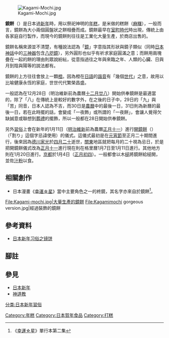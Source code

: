 {{Expand Japanese|鏡餅|time=2022-01-02T02:04:43+00:00}}
[[File:Kagami-Mochi.jpg|thumb]]

'''鏡餅'''（{{jpn|j=鏡餅|hg=かがみもち|rm=Kagami Mochi}}）是日本過[[日本新年|新年]]時，用以祭祀神明的[[年糕|年糕]]，是米做的糕餅（[[麻糬|麻糬]]），一般而言，鏡餅為大小兩個圓盤狀之餅相疊而成。鏡餅最早在[[室町時代|室町時代]]時出現，傳統上由各家庭自行製作，而現今的鏡餅則往往是工業化大量生產，於商店出售的。

鏡餅名稱來源並不清楚，有種說法認為「[[鏡|鏡]]」字意指其形狀與鏡子類似（同時[[日本神話|日本神話]]中的[[三神器|三神器]]包含[[八咫鏡|八咫鏡]]），另外圓形也似乎有祈求家庭圓滿之意；而餅用兩塊疊在一起的餅的理由則眾說紛紜，從意指過往之年與來臨之年、人類的心臟、日與月到陰與陽等的說法都有。

鏡餅的上方往往會放上一顆[[橙|橙]]。因為橙在[[日語|日語]]的[[諧音|諧音]]有「幾個[[世代|世代]]」之意，故用以比喻健康永恆的家庭，世世代代繁榮昌盛。

一般認為在12月28日（明治維新前為農曆[[十二月廿八|十二月廿八]]）開始供奉鏡餅是最適當的，除了「八」在傳統上是較好的數字外，在之後的日子中，29日的「九」與「苦」同音，日本人認為不吉，而30日是[[農曆|農曆]]中的最後一日，31日則為新曆的最後一日，若在此時擺的話，會變成「一夜飾」或所謂的「一夜餅」，會讓人覺得欠缺誠意或聯想到[[葬禮|葬禮]]的擺飾，所以一般都在28日開始供奉鏡餅。

另外[[習俗|習俗]]上會在新年的1月11日（[[明治維新|明治維新]]前為農曆[[正月十一|正月十一]]）進行[[開鏡餅|開鏡餅]]（{{lang-ja|鏡開き}}）（「割り」這個字忌諱使用）的儀式。這儀式最初是在[[元宵節|元宵節]]至正月二十期間進行，後來因為[[德川家光|德川家光]]於[[四月二十|四月二十]]逝世，[[关东地方|關東]]地區就把每月的二十視為忌日，於是把開鏡餅儀式改為[[正月十一|正月十一]]進行現在則在格里曆1月7日至1月11日進行。其他地方則在1月20日進行。[[京都|京都]]於1月4日（[[正月初四|正月初四]]）。一般都會以木[[槌|槌]]將鏡餅給槌開，並佐[[汁粉|汁粉]]以食。

==相關創作==
*日本漫畫《[[幸運☆星|幸運☆星]]》當中主要角色之一的柊鏡，其名字亦來自於鏡餅<ref>《[[幸運☆星|幸運☆星]]》單行本第二集</ref>。
<gallery>
File:Kagami-mochi.jpg|大量生產的鏡餅
File:Kagamimochi gorgeous version.jpg|經過裝飾的鏡餅
</gallery>

==參考資料==
*[http://owlsforest.pixnet.net/blog/post/12323615 日本新年习俗之镜饼]

==腳註==
<references />

==參見==
{{commonscat|Kagami mochi}}
*[[日本新年|日本新年]]
*[[神道教|神道教]]

[[分类:日本新年習俗|分类:日本新年習俗]]
[[Category:年糕|Category:年糕]]
[[Category:日本賀年食品|Category:日本賀年食品]]
[[Category:打糕|Category:打糕]]